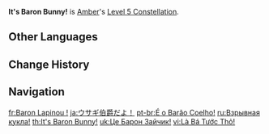 {{Constellation Infobox
|image       = Constellation It's Baron Bunny!.png
|description = Increases the Level of [[Explosive Puppet]] by 3.<br />Maximum upgrade level is 15.
|level       = 5
|character   = Amber
|utility1    = Talent Level Increase
|utility2    = Elemental Skill Level Increase
}}
'''It's Baron Bunny!''' is [[Amber]]'s [[Level 5 Constellation]].

==Other Languages==
{{Other Languages
|en      = It's Baron Bunny!
|zhs     = 是兔兔伯爵！
|zhs_rm  = Shì Tùtù Bójué!
|zht     = 是兔兔伯爵！
|zht_rm  = Shì Tùtù Bójué!
|zh_tl   = It's Baron Bunny!
|ja      = ウサギ伯爵だよ！
|ja_rm   = Usagi Hakusyaku da yo!
|ja_tl   = It's Count Bunny!
|ko      = 토끼 백작이야!
|ko_rm   = Tokki Baekjak-iya!
|ko_tl   = It's Count Bunny!
|es      = ¡Es Barón Bunny!
|es_tl   = It's Baron Bunny!
|fr      = Baron Lapinou&nbsp;!
|fr_tl   = Baron Bunny!
|ru      = Взрывная кукла!
|ru_tl   = An Explosive Doll!
|th      = It's Baron Bunny!
|vi      = Là Bá Tước Thỏ!
|vi_tl   = It's Baron Bunny!
|de      = Häschen hüpf!
|de_tl   = Bunny, Hop!
|id      = It's Baron Bunny!
|pt      = É o Barão Coelho!
|pt_tl   = It's Baron Bunny!
|tr      = Baron Tavşan Bu!
|tr_tl   = 
|it      = Ecco a voi Baron Coniglio!
|it_tl   = Here is Baron Bunny!
}}

==Change History==
{{Change History|1.0}}

==Navigation==
{{Talent Navbox|Amber}}

[[fr:Baron Lapinou !]]
[[ja:ウサギ伯爵だよ！]]
[[pt-br:É o Barão Coelho!]]
[[ru:Взрывная кукла!]]
[[th:It's Baron Bunny!]]
[[uk:Це Барон Зайчик!]]
[[vi:Là Bá Tước Thỏ!]]